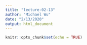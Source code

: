 ```yaml
---
title: "lecture-02-13"
author: "Michael Wu"
date: "2/13/2020"
output: html_document
---
```


```r
knitr::opts_chunk$set(echo = TRUE)
```


